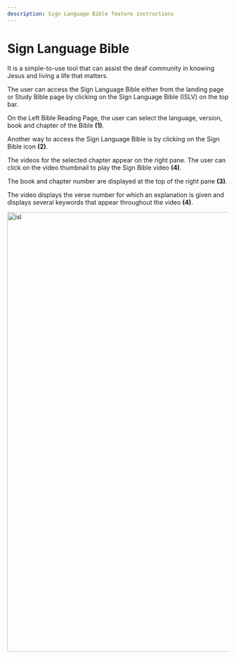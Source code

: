 ```yaml
---
description: Sign Language Bible feature instructions
---
```


# Sign Language Bible

It is a simple-to-use tool that can assist the deaf community in knowing Jesus and living a life that matters.

The user can access the Sign Language Bible either from the landing page or Study Bible page by clicking on the Sign Language Bible (ISLV) on the top bar.

On the Left Bible Reading Page, the user can select the language, version, book and chapter of the Bible **(1)**.

Another way to access the Sign Language Bible is by clicking on the Sign Bible icon **(2)**.

The videos for the selected chapter appear on the right pane.
The user can click on the video thumbnail to play the Sign Bible video **(4)**.

The book and chapter number are displayed at the top of the right pane **(3)**.

The video displays the verse number for which an explanation is given and displays several keywords that appear throughout the video **(4)**.

<img src="/img/assets/isl.png" width="1000px" alt="isl" />
